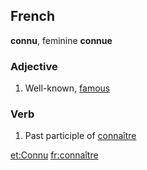 ==French==
'''connu''', feminine '''connue'''
===Adjective===
# Well-known, [[famous]]

===Verb===
# Past participle of [[connaître]]

[[et:Connu]]
[[fr:connaître]]